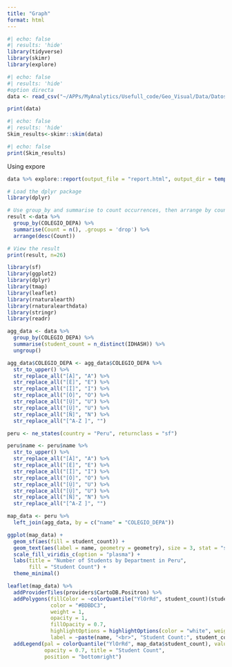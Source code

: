 ```yaml
---
title: "Graph"
format: html
---
```


```r
#| echo: false
#| results: 'hide'
library(tidyverse)
library(skimr)
library(explore)
```


```r
#| echo: false
#| results: 'hide'
#option directa
data <- read_csv("~/APPs/MyAnalytics/Usefull_code/Geo_Visual/Data/Datos_abiertos_matriculas_2016_1_2024_1.csv")
```

```r
print(data)
```

```r
#| echo: false
#| results: 'hide'
Skim_results<-skimr::skim(data)
```


```r
#| echo: false
print(Skim_results)
```

Using expore
```r
data %>% explore::report(output_file = "report.html", output_dir = tempdir())
```


```r
# Load the dplyr package
library(dplyr)

# Use group_by and summarise to count occurrences, then arrange by count descending
result <-data %>%
  group_by(COLEGIO_DEPA) %>%
  summarise(Count = n(), .groups = 'drop') %>%
  arrange(desc(Count))

# View the result
print(result, n=26)
```


```r
library(sf)
library(ggplot2)
library(dplyr)
library(tmap)
library(leaflet)
library(rnaturalearth)
library(rnaturalearthdata)
library(stringr)
library(readr)
```


```r
agg_data <- data %>%
  group_by(COLEGIO_DEPA) %>%
  summarise(student_count = n_distinct(IDHASH)) %>%
  ungroup()
```

```r
agg_data$COLEGIO_DEPA <- agg_data$COLEGIO_DEPA %>%
  str_to_upper() %>%
  str_replace_all("[Á]", "A") %>%
  str_replace_all("[É]", "E") %>%
  str_replace_all("[Í]", "I") %>%
  str_replace_all("[Ó]", "O") %>%
  str_replace_all("[Ú]", "U") %>%
  str_replace_all("[Ü]", "U") %>%
  str_replace_all("[Ñ]", "N") %>%
  str_replace_all("[^A-Z ]", "")
```


```r
peru <- ne_states(country = "Peru", returnclass = "sf")
```


```r
peru$name <- peru$name %>%
  str_to_upper() %>%
  str_replace_all("[Á]", "A") %>%
  str_replace_all("[É]", "E") %>%
  str_replace_all("[Í]", "I") %>%
  str_replace_all("[Ó]", "O") %>%
  str_replace_all("[Ú]", "U") %>%
  str_replace_all("[Ü]", "U") %>%
  str_replace_all("[Ñ]", "N") %>%
  str_replace_all("[^A-Z ]", "")
```


```r
map_data <- peru %>%
  left_join(agg_data, by = c("name" = "COLEGIO_DEPA"))
```


```r
ggplot(map_data) +
  geom_sf(aes(fill = student_count)) +
  geom_text(aes(label = name, geometry = geometry), size = 3, stat = "sf_coordinates") +
  scale_fill_viridis_c(option = "plasma") +
  labs(title = "Number of Students by Department in Peru",
       fill = "Student Count") +
  theme_minimal()
```


```r
leaflet(map_data) %>%
  addProviderTiles(providers$CartoDB.Positron) %>%
  addPolygons(fillColor = ~colorQuantile("YlOrRd", student_count)(student_count),
              color = "#BDBDC3",
              weight = 1,
              opacity = 1,
              fillOpacity = 0.7,
              highlightOptions = highlightOptions(color = "white", weight = 2, bringToFront = TRUE),
              label = ~paste(name, "<br>", "Student Count:", student_count)) %>%
  addLegend(pal = colorQuantile("YlOrRd", map_data$student_count), values = ~student_count,
            opacity = 0.7, title = "Student Count",
            position = "bottomright")
```